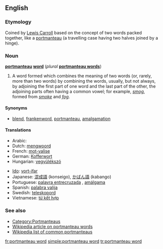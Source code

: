 ==English==

===Etymology===
Coined by [[w:Lewis_Carroll|Lewis Carroll]] based on the concept of two words packed together, like a [[portmanteau]] (a travelling case having two halves joined by a hinge).

===Noun===
'''[[portmanteau]] [[word]]''' (''plural'' '''[[portmanteau words]]''')

# {{linguistics}}  A word formed which combines the meaning of two words (or, rarely, more than two words) by combining the words, usually, but not always, by adjoining the first part of one word and the last part of the other, the adjoining parts often having a common vowel; for example, ''[[smog]]'', formed from ''[[smoke]]'' and ''[[fog]]''.

====Synonyms====
*[[blend]], [[frankenword]], [[portmanteau]], [[amalgamation]]
<!--

====Quotations====
This is a bad example, as "multiculturalism" is not a portmanteau word as we have defined it above. - Paul G
#:* '''1995''' "[[Multiculturalism]]" is a [[portmanteau word]], containing in its [[definition]] and its [[resonance]] [[connotation]]s as many [[concept]]s as a suitcase does socks - Michael Cart, ''From Romance to Realism'', page 110.
-->

====Translations====
{{trans-top}}
*Arabic: {{ARchar|[[كلمة منحوتة من كلمتين]]}} {{f}}
*Dutch: [[mengwoord]] {{n}}
*French: [[mot-valise]] {{m}}
*German: [[Kofferwort]] {{n}}
*Hungarian: [[vegyülékszó]]
{{trans-mid}}
*[[Ido]]: [[vort-ifar]]
*Japanese: [[混成語]] (konseigo), [[かばん語]] (kabango)
*Portuguese: [[palavra entrecruzada]] {{f}}, [[amálgama]] {{f}}
*Spanish: [[palabra valija]] {{f}}
*Swedish: [[teleskopord]] {{n}}
*Vietnamese: [[từ kết hợp]] <!-- This literal translation back into English belongs on the Vietnamese page (''literally: "combined word"'') -->
{{trans-bottom}}

===See also===
*[[:Category:Portmanteaus|Category:Portmanteaus]]
*[[w:Portmanteau|Wikipedia article on portmanteau words]]
*[[w:List of portmanteaus|Wikipedia list of common portmanteaus]]

[[fr:portmanteau word]]
[[simple:portmanteau word]]
[[tr:portmanteau word]]